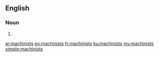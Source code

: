 ==English==

===Noun===
{{head|en|noun plural form}}

# {{plural of|machinist|lang=en}}

[[ar:machinists]]
[[eo:machinists]]
[[fr:machinists]]
[[ku:machinists]]
[[my:machinists]]
[[simple:machinists]]
